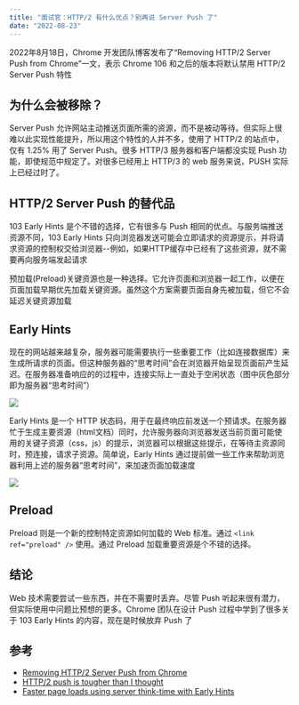 ```yaml
---
title: "面试官：HTTP/2 有什么优点？别再说 Server Push 了"
date: "2022-08-23"
---
```


2022年8月18日，Chrome 开发团队博客发布了“Removing HTTP/2 Server Push from Chrome”一文，表示 Chrome 106 和之后的版本将默认禁用 HTTP/2 Server Push 特性

## 为什么会被移除？

Server Push 允许网站主动推送页面所需的资源，而不是被动等待。但实际上很难以此实现性能提升，所以用这个特性的人并不多，使用了 HTTP/2 的站点中，仅有 1.25% 用了 Server Push。很多 HTTP/3 服务器和客户端都没实现 Push 功能，即使规范中规定了。对很多已经用上 HTTP/3 的 web 服务来说，PUSH 实际上已经过时了。

## HTTP/2 Server Push 的替代品

103 Early Hints 是个不错的选择，它有很多与 Push 相同的优点。与服务端推送资源不同，103 Early Hints 只向浏览器发送可能会立即请求的资源提示，并将请求资源的控制权交给浏览器--例如，如果HTTP缓存中已经有了这些资源，就不需要再向服务端发起请求

预加载(Preload)关键资源也是一种选择。它允许页面和浏览器一起工作，以便在页面加载早期优先加载关键资源。虽然这个方案需要页面自身先被加载，但它不会延迟关键资源加载

## Early Hints
现在的网站越来越复杂，服务器可能需要执行一些重要工作（比如连接数据库）来生成所请求的页面。但这种服务器的“思考时间”会在浏览器开始呈现页面前产生延迟。在服务器准备响应的的过程中，连接实际上一直处于空闲状态（图中灰色部分即为服务器“思考时间”）

![](https://wd.imgix.net/image/kheDArv5csY6rvQUJDbWRscckLr1/PlT26PkzghLo1EnoXSMI.png?auto=format&w=338)

Early Hints 是一个 HTTP 状态码，用于在最终响应前发送一个预请求。在服务器忙于生成主要资源（html文档）同时，允许服务器向浏览器发送当前页面可能使用的关键子资源（css，js）的提示，浏览器可以根据这些提示，在等待主资源同时，预连接，请求子资源。简单说，Early Hints 通过提前做一些工作来帮助浏览器利用上述的服务器“思考时间”，来加速页面加载速度

![](https://wd.imgix.net/image/kheDArv5csY6rvQUJDbWRscckLr1/jBvw3bncw5GZ9DcsH4jy.png?auto=format&w=385)

## Preload
Preload 则是一个新的控制特定资源如何加载的 Web 标准。通过 `<link ref="preload" />` 使用。通过 Preload 加载重要资源是个不错的选择。


## 结论
Web 技术需要尝试一些东西，并在不需要时丢弃。尽管 Push 听起来很有潜力，但实际使用中问题比预想的更多。Chrome 团队在设计 Push 过程中学到了很多关于 103 Early Hints 的内容，现在是时候放弃 Push 了

## 参考
- [Removing HTTP/2 Server Push from Chrome](https://developer.chrome.com/blog/removing-push/)
- [HTTP/2 push is tougher than I thought](https://jakearchibald.com/2017/h2-push-tougher-than-i-thought/)
- [Faster page loads using server think-time with Early Hints](https://developer.chrome.com/blog/early-hints/)